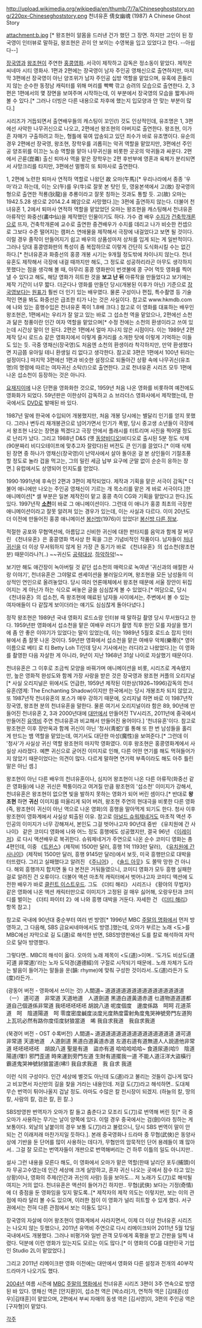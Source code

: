 http://upload.wikimedia.org/wikipedia/en/thumb/7/7a/Chineseghoststory.png/220px-Chineseghoststory.png
천녀유혼 倩女幽魂 (1987)
A Chinese Ghost Story

{{{#!html
<iframe width="425" height="349" src="http://www.youtube.com/embed/cBlolVb2E5M" frameborder="0" allowfullscreen></iframe>
}}}

attachment:b.jpg 
[* 왕조현이 알몸을 드러낸 건가 했던 그 장면. 하지만 고인이 된 장국영이 인터뷰로 말하길, 왕조현은 끈이 안 보이는 수영복을 입고 있었다고 한다. --아쉽다--]

[[장국영]]과 [[왕조현]]이 주연한 [[홍콩]][[영화]]. 서극이 제작하고 감독은 정소동이 맡았다. 제작은 씨네마 시티 영화사. 1편과 2편에는 장국영이 남자 주인공 영채신으로 출연하지만, 마지막 3편에선 장국영이 아닌 양조위가 남자 주인공 십방 역할을 맡았으며, 유혹에 흔들리지 않는 순수한 동정남 캐릭터를 위해 머리를 빡빡 깎고 승려의 모습으로 출연한다. 2, 3편은 1편에서의 몇 장면을 보여주며 시작하는데, 이 부분에서 장국영의 모습을 짧게나마 볼 수 있다.[* 그러나 더빙은 다른 내용으로 차후에 했는지 입모양과 안 맞는 부분이 많다.]

시리즈가 거듭되면서 출연배우들의 캐스팅이 꼬인(!) 것도 인상적인데, 유조명은 1, 3편에선 사악한 나무귀신으로 나오고, 2편에선 왕조현의 아버지로 출연한다. 왕조현, 이가흔 자매가 구출하려고 하는, 형틀에 묶여 압송되고 있던 죄수가 바로 유조명이다. 유순의 경우 2편에선 장국영, 왕조현, 장학우를 괴롭히는 악귀 역할을 맡았지만, 3편에선 주인공 양조위를 이끄는 노승 역할을 맡아 나무귀신을 비롯한 곳곳의 악귀들과 싸운다. 2편에서 곤륜(崑崙) 출신 퇴마사 역을 맡은 장학우는 2편 후반부에 영혼과 육체가 분리되면서 사망크리를 타지만, 3편에선 멀쩡히 또 퇴마사로 출연한다.

1, 2편에 노련한 퇴마사 연적하 역할로 나왔던 故 오마(午馬)[* 우리나라에서 종종 '우마'라고 하는데, 이는 오(午)를 우(牛)로 잘못 본 탓인 듯, 영웅본색에서 고(故) 장국영의 형으로 출연한 적룡(狄龍)을 추룡이라고 잘못 칭하는 것과도 통할 듯. 고(故) 오마는 1942.5.28 생으로 2014.2.4 폐암으로 사망했다.]는 3편에 출연하지 않는다. 더불어 천녀유혼 1, 2에서 퇴마사 연적하 역할을 맡았었던 오마는 왕조현을 캐스팅해서 천녀유혼 아류작인 화중선(畵中仙)을 제작했던 인물이기도 하다. 가수 겸 배우 [[수지]]가 [[건축학개론]]으로 뜨자, 건축학개론에 교수로 출연한 중견배우가 수지를 데리고 나가 비슷한 컨셉으로 그보다 수준 떨어지는 캠퍼스 연애물을 제작해서 극장에 내걸었다고 보면 될 것이다. 이럴 경우 졸작이 만들어지기 쉽고 배우의 상품성마저 상처를 입게 되는 게 일반적이다. 그러나 당대 홍콩영화판의 특성이 좀 복잡하므로 이렇게 간단히 도식화시킬 수는 없긴 하다.[* 천녀유혼과 화중선의 홍콩 개봉 시기는 9개월 정도밖에 차이나지 않는다. 천녀유혼도 제작해서 극장에 내걸 때까지만 해도, 그 정도로 성공하리라곤 아무도 생각하지 못했다는 점을 생각해 볼 때, 아무리 홍콩 영화판이 번갯불에 콩 구어 먹듯 영화를 찍어낼 수 있다고 해도, 해당 영화가 히트한 것을 '''보고 난 뒤''' 아류작을 만들었다고 보기에는 제작 기간이 너무 짧다. 더군다나 영화를 만들던 당시(개봉된 이후가 아닌) 기준으로 [[장국영]]보다는 [[원표]]가 훨씬 더 인기 있는 배우였다. 물론 구성이나 편집, 특수촬영 등 기술적인 면을 봐도 화중선은 급조한 티가 나는 것은 사실이다. 참고로 www.hkmdb.com에 나와 있는 흥행수입은 천녀유혼 쪽이 1.8배 크다.]
참고로 이 영화를 대표하는 배우인 왕조현은, 1편에서는 우리가 잘 알고 있는 바로 그 섭소천 역을 맡았으나, 2편에선 소천과 닮은 청풍이란 인간 여자 역할을 맡았으며[* 수정 전에는 소천의 환생이라고 쓰여 있는데 시간상 말이 안 된다. 2편은 1편에서 얼마 지나지 않은 시점이다. 이는 1989년 2편 제작 당시 로드쇼 같은 영화지에서 이렇게 줄거리를 소개한 탓에 이렇게 기억하는 이들도 있는 듯. 극중 영채신(장국영)도 처음엔 소천의 환생이라 착각하지만, 만약 환생했다면 지금쯤 유아일 테니 환생일 리 없다고 생각한다. 참고로 3편은 1편에서 100년 뒤라는 설정이다.] 마지막 3편에선 1편과 비슷한 설정으로 되돌아간 상황 속에 나무귀신(유조명)의 명령에 따르는 여자귀신 소탁(!)으로 출연한다. 고로 천녀유혼 시리즈 모두 1편에 나온 섭소천이 등장하는 것은 아니다.

[[요재지이]]에 나온 단편을 영화화한 것으로, 1959년 처음 나온 영화를 비롯하여 예전에도 영화화가 되었다. 59년판은 이한상이 감독하고 쇼 브라더스 영화사에서 제작했는데, 한국에서도 [[DVD]]로 발매된 바 있다.

1987년 말에 한국에 수입되어 개봉했지만, 처음 개봉 당시에는 별달리 인기를 얻지 못했다. 그러나 변두리 재개봉관으로 넘어가면서 인기가 폭발, 당시 중고생 소년들이 극장에서 왕조현 나오는 장면을 찍겠다고 극장 안에서 플래시를 터트리며 사진을 찍어댈 정도로 난리가 났다. 그리고 1988년 D&S (옛 [[동양비디오]])비디오로 출시된 5분 정도 삭제(90분짜리 비디오테이프에 맞추고자 잘랐다)된 버전도 큰 인기를 끌었다.[* 이때 삭제된 장면 중 하나가 영채신(장국영)이 난약사에서 살아 돌아온 걸 본 상인들이 기절초풍할 정도로 놀라 겁을 먹고는, 그의 밀린 세금 납부 요구에 군말 없이 순순히 응하는 장면.] 유럽에서도 상영되어 인지도를 얻었다. 

1990·1991년에 후속인 2편과 3편이 제작되었다. 제작과 기획을 맡은 서극이 감독[* 더불어 애니에만 나오는 주인공 영채신이 기르는 개 목소리를 맡은 게 바로 서극이다.]한 애니메이션[* 셀 부분은 일본 제작진이 맡고 홍콩 측이 CG와 기획을 맡았다고 한다.]도 있다. 1997년작 '''[http://bbs2.ruliweb.daum.net/gaia/do/ruliweb/default/etc/1209/read?articleId=16358856&bbsId=G005&itemId=76 소천]'''이 바로 그 애니메이션이다. 그런데 이 애니가 홍콩 최초의 극장판 애니메이션이라고 잘못 알려져 있는 경우가 있는데, 이는 사실과 다르다. 이미 20년도 더 이전에 만들어진 홍콩 애니메이션 [http://blog.daum.net/tigerproduct/15635961 봉신방](1976)이 있었다! [http://blog.naver.com/2wan2?Redirect=Log&logNo=10098006389 봉신방 다른 정보].

적절한 공포와 무협액션에, 아름답고 신비한 귀신에 대한 판타지를 음악과 함께 잘 버무린 《천녀유혼》은 홍콩영화 역사상 한 획을 그은 기념비적인 작품이다. 남자들이 [[처녀귀신]]을 더 이상 무서워하지 않게 된 가장 큰 동기가 바로 《천녀유혼》의 섭소천(왕조현 분) 때문이라나?(..) ~~귀신도 [[공략]]대상. [[하악하악]]!~~

보기만 해도 애간장이 녹아버릴 것 같던 섭소천의 매력으로 녹여낸 '귀신과의 애절한 사랑 이야기', 천녀유혼은 그야말로 센세이션을 불러일으키며, 왕조현을 모든 남성들의 이상적인 연인으로 올려놓았다. 당시 여러 언론매체에서 왕조현 때문에 서울 장안이 뒤집어지는 게 아닌가 하는 식으로 써놓은 글을 심심찮게 볼 수 있었다.[* 여담으로, 당시 《천녀유혼》의 섭소천, 즉 왕조현에 매료된 남자들 사이에서는, 주변에서 볼 수 있는 여자애들이 다 같잖게 보이더라는 얘기도 심심찮게 돌아다녔다.]

정작 왕조현은 1989년 국내 영화지 로드쇼랑 인터뷰 때 말하길 촬영 당시 무서웠다고 한다. 1959년판 영화에서 섭소천을 맡은 여배우 러디가 촬영 직후 원인 모를 자살을 했기에 좀 안 좋은 이야기가 있었다는 말이 있었는데, 이는 1989년 5월호 로드쇼 잡지 인터뷰에서 좀 잘못 나온 것이다. 59년판 영화에서 섭소천을 맡은 여배우 악체(樂蒂)[* 영어 이름으로 베티 로 티 Betty Loh Ti인데 당시 기사에서는 러디라고 나왔었다.]는 이 영화를 촬영한 다음 자살한 게 아니라, 9년이 지난 1968년 31살 나이로 자살했기 때문이다.

천녀유혼은 그 이후로 조금씩 모양을 바꿔가며 애니메이션을 비롯, 시리즈로 계속됐지만, 높은 영화적 완성도와 함께 가장 사랑을 받은 것은 장국영과 왕조현 커플의 오리지널[* 사실 오리지널은 위에서도 언급한, 1959년 제작된 이한상(1926~1996)감독의 천녀유혼(영제: The Enchanting Shadow)이지만 한국에서는 당시 개봉조차 되지 않았고, 또 1987년작 천녀유혼의 포스가 매우 강하기 때문에, 오리지널 하면 바로 이 1987년작 장국영, 왕조현 분의 천녀유혼을 말한다. 물론 여기서 오리지널이라 함은 89, 90년에 만들어진 천녀유혼 2, 3과 2000년대에 [[대만]]에서 만들어진 TV시리즈, 2011년에 중국에서 만들어진 [[유역비]] 주연 천녀유혼과 비교해서 만들어진 용어이다.] '천녀유혼'이다. 참고로 왕조현은 이후 장만옥과 함께 귀신이 아닌 '청사(靑蛇)'를 통해 또 한 번 남성들을 홀리게 만드는 뱀 역할을 맡았는데, 여기서도 대단한 마성(魔性)을 보여준다.[* 그런데 이 '청사'가 사실상 귀신 역할 왕조현의 마지막 영화였다. 이후 왕조현은 홍콩영화계에서 사실상 사라졌다. 예쁜 귀신으로 굳어진 이미지로 인해, 다른 어떤 연기를 해도 먹혀들어가지 않았기 때문이었다는 의견이 많다. 다르게 말하면 연기력 부족이라도 해도 아주 틀린 말은 아닌 셈.]

왕조현이 아닌 다른 배우의 천녀유혼이나, 심지어 왕조현이 나온 다른 아류작(화중선 같은 영화들)에 나온 귀신은 짝퉁이라고 여겨질 만큼 왕조현의 '섭소천' 이미지가 강해서, 천녀유혼은 왕조현이 없으면 빛을 발하지 못하는 영화가 되어 버린 셈이다.[* 반대로 '''왕조현''' 하면 '''귀신''' 이미지를 떠올리게 되어 버려, 왕조현 주연의 현대극을 비롯한 다른 영화(즉, 왕조현이 귀신이 아닌 역으로 나온 영화)의 흥행을 말아먹게 되기도 한다. 청사 이후 왕조현이 영화계에서 사실상 퇴출된 이유. 참고로 [[아널드 슈워제네거]]도 마초적 액션 주인공의 이미지가 너무 강해져서, 본인도 그걸 벗어나고자 90년대 중반 《유치원에 간 사나이》 같은 코미디 영화에 나와 어느 정도 흥행에도 성공했지만, 결국 96년 《[[이레이저]]》로 다시 액션배우로 복귀한다. 슈워제네거가 주연으로 나온 순수 코미디 영화는 총 4편인데, 이중 《[[트윈스]]》(제작비 1500만 달러, 흥행 1억 1193만 달러), 《[[유치원에 간 사나이]]》(제작비 1500만 달러, 흥행 9145만 달러)에서 보듯, 미국 흥행만으로 대박을 터뜨렸다. 그리고 실패했다고 알려진 《[[주니어]]》, 《[[솔드 아웃]]》도 쫄딱 망한 건 아니다. 해외 흥행까지 합치면 둘 다 본전은 거둬들였으니, 코미디 영화가 모두 흥행 실패한 걸로 알려진 건 오류이다. 더불어 액션 마초적 캐릭터에서 벗어나고자 코미디 액션에 도전한 배우가 바로 [[클린트 이스트우드]]. 그도 《더티 해리》 시리즈나 《황야의 무법자》 같은 영화에 나온 액션 캐릭터만으로 이미지가 고정된 걸 매우 싫어해, 오랑우탄과 코미디를 벌이는 《더티 파이터 2》에 나와 흥행 대박을 거둔다. 자세한 건 《[[더티 해리]]》 항목 참고.]

참고로 국내에 90년대 중순부터 여러 번 방영[* 1996년 MBC [[주말의 명화]]에서 먼저 방영하고, 그 다음해, SBS 금요씨네마에서도 방영.]했는데, 오마가 부르는 노래 <도>를 MBC에선 자막으로 길 도(道)로 해석한 반면, SBS방영판에선 도를 칼로 해석하여 자막으로 달아 방영했다.

그렇다면.. MBC의 해석이 옳다. 오마의 노래 제목이 <도(道)>이며.. ‘도가도 비상도(道可道 非常道)’라는 노자 도덕경(道德經)의 구절로 시작되기 때문에.. 노래 자체가 도라는 발음이 들어가는 말들을 운(韻: rhyme)에 맞춰 구성한 것이라서..도(道)라든가 도(度)라든가.. 

(광동어 버전 - 영화에서 쓰이는 것)
人間道~
道道道道道道道道道道道道道道道
（一）
道可道　非常道
天道地道　人道劍道
黑道白道黃道赤道 乜道物道道道都道自己個道係非常道
我呸呸呸呸呸 胡說八道
呢度個度　邊度係路　呵呵
花道茶道　呵　陰道陽道　呵
零度密度鹹度淡度光度熱度雷射角度鬼哭神號旁門左道狗上瓦坑必然有路你度佢度豺狼當道　唏
我自求我道　我自求我道

(북경어 버전 - OST 수록버전)
人間道~
道道道道道道道道道道道道道道道
道可道　非常道
天道地道　人道劍道
黑道白道黃道赤道 左道右道有道無道人人說道他非常道
呸呸呸呸呸　胡說八道
聖是有道　盜亦有道
哈哈哈哈哈~
食道尿道(哈!)　陰道陽道(嘿!)
邪門歪道 時來運到旁門左道 生財有道擺我一道 不能人道汪洋大盜橫行霸道鬼哭神號豺狼當道(咈!)
我自求我道　我 自求 我道

이런 식의 구성이다. 인간 세상에 별것도 아닌데 도(道)라고 불리는 것들이 겁나게 많다고 비꼬면서 자신만의 길을 찾을 거라는 내용인데. 저걸 도(刀)라고 해석하면.. 도대체 무슨 번역이 튀어나올지 겁날 정도. 아마도 수많은 칼 전시장이 되겠지. (하늘의 칼, 땅의 칼, 사람의 칼, 검은 칼, 흰 칼..)

SBS방영판 번역자가 오마가 칼 들고 춤춘다고 모조리 도(刀)로 번역해 버린 듯[* 극 중 오마가 사용하는 무기는 날이 양쪽에 있다. 이럴 경우 중국에서는 검(劍)이라 칭하는 게 보통이다. 외날의 날붙이의 경우 보통 도(刀)라고 불렀으니, 당시 SBS 번역이 말이 안 되는 건 이래저래 마찬가지일 듯하다.]. 본래 중국영화나 드라마 중 무협(武俠)은 동양사상에 기반을 둔 단어를 많이 사용하는 데다가, 무협만의 암묵적인 단어 용례들이 꽤 많아서.. 그걸 잘 모르는 번역자들이 개판으로 번역해버리는 건 하루 이틀의 일도 아니지만..

설사 그런 내용을 모른다 해도, 이 영화에서 오마가 맡은 역할(한때 날리던 포두(捕頭)이자 무공고수였는데 인간 세상에 크게 실망하고, 혼자 귀신 나오는 곳에서 잠수 타고 있는 상황)이나, 영화의 주제(인간과 귀신의 사랑) 등을 보아도... 저 노래가 도(刀)로 해석될 여지는 거의 없다. 천녀유혼은 액션이 들어가긴 하지만.. 무협(武俠) 보다는 기정(奇情)에 더 중점을 둔 영화임을 잊지 말도록..[* 제작자의 제작 의도는 이렇지만, 보는 이의 관점에 따라 달리 볼 수도 있으며, 이러한 점이 이 영화가 널리 히트할 수 있게 했다. 서구권에서는 전혀 다른 관점에서 보는 이들도 있다.]

장국영의 자살에 이어 왕조현이 영화계에서 사라지면서, 이제 더 이상 천녀유혼 시리즈는 나오지 않는 듯했으나, 2011년 유역비 주연으로 다시 리메이크되어 2011년 5월 12일 국내에서도 개봉했다. 그러나 비평가와 일반 관객 모두에게 혹평을 받고 간판을 일찍 내렸다. 덕분에 이런 영화가 있는지도 모르는 이도 많다.[* 이 영화의 CG를 대한민국 기업인 Studio 2L이 맡았었다.]

그리고 2011년 리메이크판 영화 이전에는 대만에서 영화와 다른 설정과 전개의 40부작 드라마가 나오기도 했다.

[[2004년]] 여름 시즌에 [[MBC]] [[주말의 명화]]에서 천녀유혼 시리즈 3편이 3주 연속으로 방영된 바 있다. 영채신 역은 [안지환]이, 섭소천 역은 [박소라]가, 연적하 역은 [김태훈(성우)|김태훈]이 맡았으며, 2편에서 부씨 자매의 동생 역은 [김서영]이, 3편의 주인공 역은 [구자형]이 맡았다.

[[각주]]
